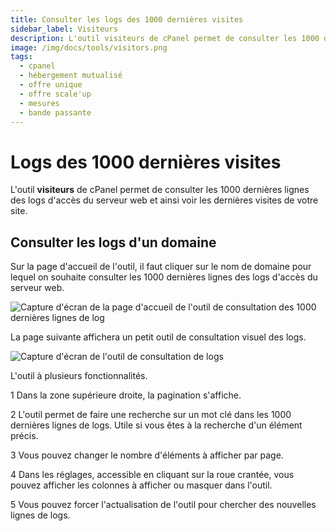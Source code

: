 ```yaml
---
title: Consulter les logs des 1000 dernières visites
sidebar_label: Visiteurs
description: L'outil visiteurs de cPanel permet de consulter les 1000 dernières entrées dans les logs du serveur web pour un site internet.
image: /img/docs/tools/visitors.png
tags:
  - cpanel
  - hébergement mutualisé
  - offre unique
  - offre scale'up
  - mesures
  - bande passante
---
```


# Logs des 1000 dernières visites

L'outil **visiteurs** de cPanel permet de consulter les 1000 dernières lignes des logs d'accès du serveur web et
ainsi voir les dernières visites de votre site.


<PreviewToolCard tool='visitors' />

## Consulter les logs d'un domaine

Sur la page d'accueil de l'outil, il faut cliquer sur le nom de domaine pour lequel on souhaite consulter les 1000
dernières lignes des logs d'accès du serveur web.

<Image
    src="/img/docs/cpanel/mesures/visitors-accueil.png"
    alt="Capture d'écran de la page d'accueil de l'outil de consultation des 1000 dernières lignes de log"
    caption="Sélection du nom de domaine"
    title="Selection du site internet pour lequel consulter les derniers logs d'accès" />

La page suivante affichera un petit outil de consultation visuel des logs.

<Image
    src="/img/docs/cpanel/mesures/visitors-details.png"
    alt="Capture d'écran de l'outil de consultation de logs"
    caption="Outils de consultation des logs d'accès"
    title="Outil pour consulter les logs" />

L'outil à plusieurs fonctionnalités.

<span className="badge badge--danger">1</span> Dans la zone supérieure droite, la pagination s'affiche.

<span className="badge badge--danger">2</span> L'outil permet de faire une recherche sur un mot clé dans les 1000
dernières lignes de logs. Utile si vous êtes à la recherche d'un élément précis.

<span className="badge badge--danger">3</span> Vous pouvez changer le nombre d'éléments à afficher par page.

<span className="badge badge--danger">4</span> Dans les réglages, accessible en cliquant sur la roue crantée, vous
pouvez afficher les colonnes à afficher ou masquer dans l'outil.

<span className="badge badge--danger">5</span> Vous pouvez forcer l'actualisation de l'outil pour chercher des nouvelles
lignes de logs. 